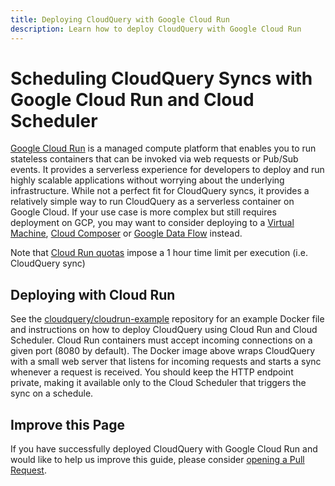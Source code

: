 ```yaml
---
title: Deploying CloudQuery with Google Cloud Run
description: Learn how to deploy CloudQuery with Google Cloud Run
---
```



# Scheduling CloudQuery Syncs with Google Cloud Run and Cloud Scheduler

[Google Cloud Run](https://cloud.google.com/run) is a managed compute platform that enables you to run stateless containers that can be invoked via web requests or Pub/Sub events. It provides a serverless experience for developers to deploy and run highly scalable applications without worrying about the underlying infrastructure. While not a perfect fit for CloudQuery syncs, it provides a relatively simple way to run CloudQuery as a serverless container on Google Cloud. If your use case is more complex but still requires deployment on GCP, you may want to consider deploying to a [Virtual Machine](/docs/deployment/google-cloud-vm), [Cloud Composer](https://cloud.google.com/composer/docs/concepts/overview) or [Google Data Flow](https://cloud.google.com/dataflow) instead.

<Callout type="warning">

Note that [Cloud Run quotas](https://cloud.google.com/run/quotas) impose a 1 hour time limit per execution (i.e. CloudQuery sync)

</Callout>

## Deploying with Cloud Run

See the [cloudquery/cloudrun-example](https://github.com/cloudquery/cloudrun-example) repository for an example Docker file and instructions on how to deploy CloudQuery using Cloud Run and Cloud Scheduler. Cloud Run containers must accept incoming connections on a given port (8080 by default). The Docker image above wraps CloudQuery with a small web server that listens for incoming requests and starts a sync whenever a request is received. You should keep the HTTP endpoint private, making it available only to the Cloud Scheduler that triggers the sync on a schedule.

## Improve this Page

If you have successfully deployed CloudQuery with Google Cloud Run and would like to help us improve this guide, please consider [opening a Pull Request](https://github.com/cloudquery/cloudquery/blob/main/website/pages/docs/deployment/cloudrun.mdx).

